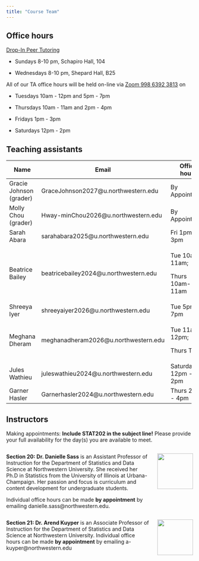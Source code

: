 ---
title: "Course Team"
---

## Office hours

[Drop-In Peer Tutoring](https://www.northwestern.edu/academic-support-learning/course-support/drop-in-peer-tutoring.html)

-   Sundays 8-10 pm, Schapiro Hall, 104

-   Wednesdays 8-10 pm, Shepard Hall, B25

All of our TA office hours will be held on-line via [Zoom 998 6392 3813](https://northwestern.zoom.us/j/99863923813) on

-   Tuesdays 10am - 12pm and 5pm - 7pm

-   Thursdays 10am - 11am and 2pm - 4pm

-   Fridays 1pm - 3pm

-   Saturdays 12pm - 2pm

## Teaching assistants

+-------------------------+----------------------------------------+---------------------+
| Name                    | Email                                  | Office hours        |
+=========================+========================================+=====================+
| Gracie Johnson (grader) | GraceJohnson2027\@u.northwestern.edu   | By Appointment      |
+-------------------------+----------------------------------------+---------------------+
| Molly Chou (grader)     | Hway-minChou2026\@u.northwestern.edu   | By Appointment      |
+-------------------------+----------------------------------------+---------------------+
| Sarah Abara             | sarahabara2025\@u.northwestern.edu     | Fri 1pm - 3pm       |
+-------------------------+----------------------------------------+---------------------+
| Beatrice Bailey         | beatricebailey2024\@u.northwestern.edu | Tue 10am-11am;      |
|                         |                                        |                     |
|                         |                                        | Thurs 10am-11am     |
+-------------------------+----------------------------------------+---------------------+
| Shreeya Iyer            | shreeyaiyer2026\@u.northwestern.edu    | Tue 5pm - 7pm       |
+-------------------------+----------------------------------------+---------------------+
| Meghana Dheram          | meghanadheram2026\@u.northwestern.edu  | Tue 11am-12pm;      |
|                         |                                        |                     |
|                         |                                        | Thurs TBD           |
+-------------------------+----------------------------------------+---------------------+
| Jules Wathieu           | juleswathieu2024\@u.northwestern.edu   | Saturday 12pm - 2pm |
+-------------------------+----------------------------------------+---------------------+
| Garner Hasler           | Garnerhasler2024\@u.northwestern.edu   | Thurs 2pm - 4pm     |
+-------------------------+----------------------------------------+---------------------+

## Instructors

Making appointments: **Include STAT202 in the subject line!** Please provide your full availability for the day(s) you are available to meet.

::: columns
::: {.column width="80%"}
**Section 20: Dr. Danielle Sass** is an Assistant Professor of Instruction for the Department of Statistics and Data Science at Northwestern University. She received her Ph.D in Statistics from the University of Illinois at Urbana-Champaign. Her passion and focus is curriculum and content development for undergraduate students.

Individual office hours can be made **by appointment** by emailing danielle.sass\@northwestern.edu.
:::

::: {.column width="20%"}
![](images/ta/profile_sass.jpg){height="1in"}
:::
:::

::: columns
::: {.column width="80%"}
**Section 21: Dr. Arend Kuyper** is an Associate Professor of Instruction for the Department of Statistics and Data Science at Northwestern University. Individual office hours can be made **by appointment** by emailing a-kuyper\@northwestern.edu
:::

::: {.column width="20%"}
![](images/ta/profile_kuyper.jpg){height="1in"}
:::
:::
